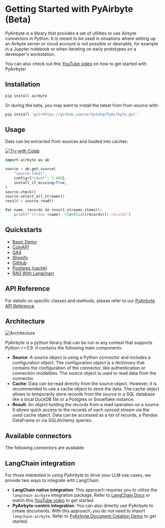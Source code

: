 
# Getting Started with PyAirbyte (Beta)

PyAirbyte is a library that provides a set of utilities to use Airbyte connectors in Python. It is meant to be used in situations where setting up an Airbyte server or cloud account is not possible or desirable, for example in a Jupyter notebook or when iterating on early prototypes on a developer's workstation.

You can also check out this [YouTube video](https://youtu.be/tUTE-csnwCI) on how to get started with PyAirbyte!

## Installation

```bash
pip install airbyte
```

Or during the beta, you may want to install the latest from from source with:

```bash
pip install 'git+https://github.com/airbytehq/PyAirbyte.git'
```

## Usage

Data can be extracted from sources and loaded into caches:

<a href="https://colab.research.google.com/github/airbytehq/quickstarts/blob/master/pyairbyte_notebooks/PyAirbyte_Basic_Features_Demo.ipynb" target="_parent"><img src="https://img.shields.io/badge/-Try%20with%20Colab-grey?logo=googlecolab" alt="Try with Colab"/></a>

```python
import airbyte as ab

source = ab.get_source(
    "source-faker",
    config={"count": 5_000},
    install_if_missing=True,
)
source.check()
source.select_all_streams()
result = source.read()

for name, records in result.streams.items():
    print(f"Stream {name}: {len(list(records))} records")
```

## Quickstarts

* [Basic Demo](https://github.com/airbytehq/quickstarts/blob/main/pyairbyte_notebooks/PyAirbyte_Basic_Features_Demo.ipynb)
* [CoinAPI](https://github.com/airbytehq/quickstarts/blob/main/pyairbyte_notebooks/PyAirbyte_CoinAPI_Demo.ipynb)
* [GA4](https://github.com/airbytehq/quickstarts/blob/main/pyairbyte_notebooks/PyAirbyte_GA4_Demo.ipynb) 
* [Shopify](https://github.com/airbytehq/quickstarts/blob/main/pyairbyte_notebooks/PyAirbyte_Shopify_Demo.ipynb) 
* [GitHub](https://github.com/airbytehq/quickstarts/blob/main/pyairbyte_notebooks/PyAirbyte_Github_Incremental_Demo.ipynb) 
* [Postgres (cache)](https://github.com/airbytehq/quickstarts/blob/main/pyairbyte_notebooks/PyAirbyte_Postgres_Custom_Cache_Demo.ipynb)  
* [RAG With Langchain](https://github.com/airbytehq/quickstarts/blob/main/pyairbyte_notebooks/PyAirbyte_Document_Creation_RAG_with_Langchain_Demo.ipynb)


## API Reference

For details on specific classes and methods, please refer to our [PyAirbyte API Reference](https://airbytehq.github.io/PyAirbyte/index.html).

## Architecture

[comment]: <> (Edit under https://docs.google.com/drawings/d/1M7ti2D4ha6cEtPnk04RLp1SSh3au4dRJsLupnGPigHQ/edit?usp=sharing)

![Architecture](../../assets/docs/pyairbyte-high-level-architecture.svg)

PyAirbyte is a python library that can be run in any context that supports Python >=3.9. It contains the following main components:
* **Source**: A source object is using a Python connector and includes a configuration object. The configuration object is a dictionary that contains the configuration of the connector, like authentication or connection modalities. The source object is used to read data from the connector.
* **Cache**: Data can be read directly from the source object. However, it is recommended to use a cache object to store the data. The cache object allows to temporarily store records from the source in a SQL database like a local DuckDB file or a Postgres or Snowflake instance.
* **Result**: An object holding the records from a read operation on a source. It allows quick access to the records of each synced stream via the used cache object. Data can be accessed as a list of records, a Pandas DataFrame or via SQLAlchemy queries.

## Available connectors

The following connectors are available:

<PyAirbyteConnectors />

## LangChain integration

For those interested in using PyAirbyte to drive your LLM use cases, we provide two ways to integrate with LangChain:

* **LangChain native integration**: This approach requires you to utilize the `langchain-airbyte` integration package. Refer to [LangChain Docs](https://python.langchain.com/docs/integrations/document_loaders/airbyte) or watch this [YouTube video](https://www.youtube.com/watch?v=zQU_1sCLSMU) to get started.
* **PyAirbyte-centric integration**: You can also directly use PyAirbyte to create documents. With this approach, you do not need to import `langchain-airbyte`. Refer to [PyAirbyte Document Creation Demo](https://github.com/airbytehq/quickstarts/blob/main/pyairbyte_notebooks/PyAirbyte_Document_Creation_RAG_with_Langchain_Demo.ipynb) to get started.

